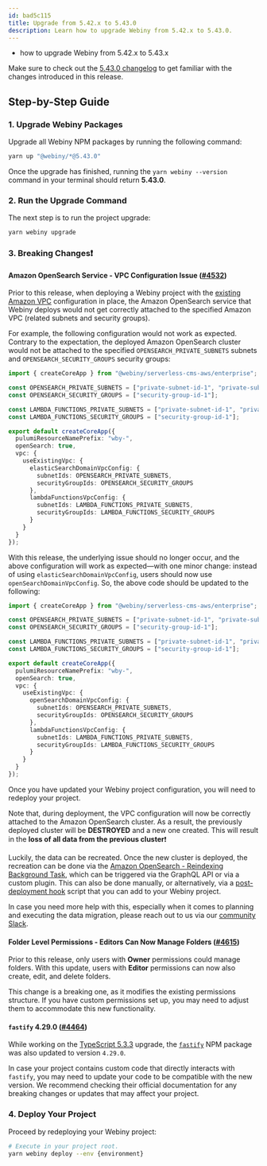 ```yaml
---
id: bad5c115
title: Upgrade from 5.42.x to 5.43.0
description: Learn how to upgrade Webiny from 5.42.x to 5.43.0.
---
```





<Alert type="success" title="What you’ll learn">

  - how to upgrade Webiny from 5.42.x to 5.43.x

</Alert>

<Alert type="info">

  Make sure to check out the [5.43.0 changelog](./changelog) to get familiar with the changes introduced in this
  release.

</Alert>

## Step-by-Step Guide

### 1. Upgrade Webiny Packages

Upgrade all Webiny NPM packages by running the following command:

```bash
yarn up "@webiny/*@5.43.0"
```

Once the upgrade has finished, running the `yarn webiny --version` command in your terminal should return **5.43.0**.

### 2. Run the Upgrade Command

The next step is to run the project upgrade:

```bash
yarn webiny upgrade
```

### 3. Breaking Changes❗

#### Amazon OpenSearch Service - VPC Configuration Issue ([#4532](https://github.com/webiny/webiny-js/pull/4532))

Prior to this release, when deploying a Webiny project with the [existing Amazon VPC](https://www.webiny.com/docs/enterprise/use-existing-amazon-vpc) configuration in place, the Amazon OpenSearch service that Webiny deploys would not get correctly attached to the specified Amazon VPC (related subnets and security groups).

For example, the following configuration would not work as expected. Contrary to the expectation, the deployed Amazon OpenSearch cluster would not be attached to the specified `OPENSEARCH_PRIVATE_SUBNETS` subnets and `OPENSEARCH_SECURITY_GROUPS` security groups:

```ts apps/core/webiny.application.ts
import { createCoreApp } from "@webiny/serverless-cms-aws/enterprise";

const OPENSEARCH_PRIVATE_SUBNETS = ["private-subnet-id-1", "private-subnet-id-2"];
const OPENSEARCH_SECURITY_GROUPS = ["security-group-id-1"];

const LAMBDA_FUNCTIONS_PRIVATE_SUBNETS = ["private-subnet-id-1", "private-subnet-id-2"];
const LAMBDA_FUNCTIONS_SECURITY_GROUPS = ["security-group-id-1"];

export default createCoreApp({
  pulumiResourceNamePrefix: "wby-",
  openSearch: true,
  vpc: {
    useExistingVpc: {
      elasticSearchDomainVpcConfig: {
        subnetIds: OPENSEARCH_PRIVATE_SUBNETS,
        securityGroupIds: OPENSEARCH_SECURITY_GROUPS
      },
      lambdaFunctionsVpcConfig: {
        subnetIds: LAMBDA_FUNCTIONS_PRIVATE_SUBNETS,
        securityGroupIds: LAMBDA_FUNCTIONS_SECURITY_GROUPS
      }
    }
  }
});
```

With this release, the underlying issue should no longer occur, and the above configuration will work as expected—with one minor change: instead of using `elasticSearchDomainVpcConfig`, users should now use `openSearchDomainVpcConfig`. So, the above code should be updated to the following:

```ts apps/core/webiny.application.ts
import { createCoreApp } from "@webiny/serverless-cms-aws/enterprise";

const OPENSEARCH_PRIVATE_SUBNETS = ["private-subnet-id-1", "private-subnet-id-2"];
const OPENSEARCH_SECURITY_GROUPS = ["security-group-id-1"];

const LAMBDA_FUNCTIONS_PRIVATE_SUBNETS = ["private-subnet-id-1", "private-subnet-id-2"];
const LAMBDA_FUNCTIONS_SECURITY_GROUPS = ["security-group-id-1"];

export default createCoreApp({
  pulumiResourceNamePrefix: "wby-",
  openSearch: true,
  vpc: {
    useExistingVpc: {
      openSearchDomainVpcConfig: {
        subnetIds: OPENSEARCH_PRIVATE_SUBNETS,
        securityGroupIds: OPENSEARCH_SECURITY_GROUPS
      },
      lambdaFunctionsVpcConfig: {
        subnetIds: LAMBDA_FUNCTIONS_PRIVATE_SUBNETS,
        securityGroupIds: LAMBDA_FUNCTIONS_SECURITY_GROUPS
      }
    }
  }
});
```

Once you have updated your Webiny project configuration, you will need to redeploy your project. 

Note that, during deployment, the VPC configuration will now be correctly attached to the Amazon OpenSearch cluster. As a result, the previously deployed cluster will be **DESTROYED** and a new one created. This will result in the **loss of all data from the previous cluster**❗

Luckily, the data can be recreated. Once the new cluster is deployed, the recreation can be done via the [Amazon OpenSearch - Reindexing Background Task](/docs/core-development-concepts/background-tasks/built-in-background-tasks#amazon-open-search-reindexing-background-task), which can be triggered via the GraphQL API or via a custom plugin. This can also be done manually, or alternatively, via a [post-deployment hook](https://www.webiny.com/docs/infrastructure/basics/build-and-deploy-hooks) script that you can add to your Webiny project.

In case you need more help with this, especially when it comes to planning and executing the data migration, please reach out to us via our [community Slack](https://webiny.com/slack).

#### Folder Level Permissions - Editors Can Now Manage Folders ([#4615](https://github.com/webiny/webiny-js/pull/4615))

Prior to this release, only users with **Owner** permissions could manage folders. With this update, users with **Editor** permissions can now also create, edit, and delete folders.

This change is a breaking one, as it modifies the existing permissions structure. If you have custom permissions set up, you may need to adjust them to accommodate this new functionality.

#### `fastify` 4.29.0 ([#4464](https://github.com/webiny/webiny-js/pull/4464))

While working on the [TypeScript 5.3.3](#type-script-5-3-3-4464) upgrade, the [`fastify`](https://fastify.dev/docs/v4.29.x/) NPM package was also updated to version `4.29.0`.

In case your project contains custom code that directly interacts with `fastify`, you may need to update your code to be compatible with the new version. We recommend checking their official documentation for any breaking changes or updates that may affect your project.

### 4. Deploy Your Project

Proceed by redeploying your Webiny project:

```bash
# Execute in your project root.
yarn webiny deploy --env {environment}
```

<AdditionalNotes />
